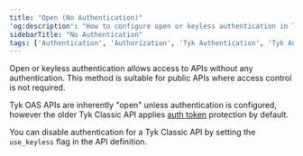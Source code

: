 ```yaml
---
title: "Open (No Authentication)"
'og:description': "How to configure open or keyless authentication in Tyk."
sidebarTitle: "No Authentication"
tags: ['Authentication', 'Authorization', 'Tyk Authentication', 'Tyk Authorization', 'Open Authentication', 'Keyless Authentication']
---
```


Open or keyless authentication allows access to APIs without any authentication. This method is suitable for public APIs where access control is not required.

Tyk OAS APIs are inherently "open" unless authentication is configured, however the older Tyk Classic API applies [auth token](/nightly/api-management/authentication/bearer-token) protection by default.

You can disable authentication for a Tyk Classic API by setting the `use_keyless` flag in the API definition.


